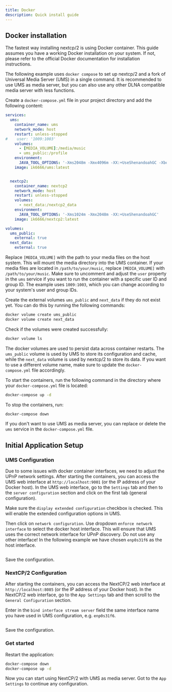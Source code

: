 ```yaml
---
title: Docker
description: Quick install guide
---
```




## Docker installation 

The fastest way installing nextcp/2 is using Docker container. This guide assumes you have a working Docker installation on your system. If not, please refer to the official Docker documentation for installation instructions.

The following example uses `docker compose` to set up nextcp/2 and a fork of Universal Media Server (UMS) in a single command. It is recommended to use UMS as media server, but you can also use any other DLNA compatible media server with less functions.

Create a `docker-compose.yml` file in your project directory and add the following content:

```yaml
services:
  ums:
    container_name: ums
    network_mode: host
    restart: unless-stopped
#    user: '1009:1003'
    volumes:
      - [MEDIA_VOLUME]:/media/music
      - ums_public:/profile
    environment:
      JAVA_TOOL_OPTIONS: '-Xms2048m -Xmx4096m -XX:+UseShenandoahGC -Xbootclasspath/a:/ums/web/react-client -Dums.profile.path=/profile -Dfile.encoding=UTF-8'
    image: ik6666/ums:latest


  nextcp2:
    container_name: nextcp2
    network_mode: host
    restart: unless-stopped
    volumes:
      - next_data:/nextcp2_data
    environment:
      JAVA_TOOL_OPTIONS: '-Xms1024m -Xmx2048m -XX:+UseShenandoahGC'
    image: ik6666/nextcp2:latest

volumes:
  ums_public:
    external: true
  next_data:
    external: true
```

Replace `[MEDIA_VOLUME]` with the path to your media files on the host system. This will mount the media directory into the UMS container. If your media files are located in `/path/to/your/music`, replace `[MEDIA_VOLUME]` with `/path/to/your/music`.
Make sure to uncomment and adjust the `user` property in the `ums` service if you want to run the container with a specific user ID and group ID. The example uses `1009:1003`, which you can change according to your system's user and group IDs.

Create the external volumes `ums_public` and `next_data` if they do not exist yet. You can do this by running the following commands:

```bash
docker volume create ums_public
docker volume create next_data
```

Check if the volumes were created successfully:

```bash
docker volume ls
``` 

The docker volumes are used to persist data across container restarts. The `ums_public` volume is used by UMS to store its configuration and cache, while the `next_data` volume is used by nextcp/2 to store its data.
If you want to use a different volume name, make sure to update the `docker-compose.yml` file accordingly.

To start the containers, run the following command in the directory where your `docker-compose.yml` file is located:

```bash
docker-compose up -d
```

To stop the containers, run:

```bash
docker-compose down
```

If you don't want to use UMS as media server, you can replace or delete the `ums` service in the `docker-compose.yml` file.

## Initial Application Setup
### UMS Configuration

Due to some issues with docker container interfaces, we need to adjust the UPnP network settings. After starting the containers, you can access the UMS web interface at `http://localhost:9001` (or the IP address of your Docker host).
In the UMS web interface, go to the `Settings` tab and then to the `server configuration` section and click on the first tab (general configuration).

Make sure the `display extended configuration` checkbox is checked. This will enable the extended configuration options in UMS.
<Image src={imgUms1} alt="" class="" />

Then click on `network configuration`. Use dropdown `enforce network interface` to select the docker host interface. This will ensure that UMS uses the correct network interface for UPnP discovery. Do not use
any other interface! In the following example we have chosen `enp0s31f6` as the host interface.

<Image src={imgUms2} alt="" class="" />

Save the configuration.

### NextCP/2 Configuration

After starting the containers, you can access the NextCP/2 web interface at `http://localhost:8085` (or the IP address of your Docker host). 
In the NextCP/2 web interface, go to the `App Settings` tab and then scroll to the `General Configuration` section.

Enter in the `bind interface stream server` field the same interface name you have used in UMS configuration, e.g. `enp0s31f6`.

<Image src={imgNextcp2} alt="" class="" />

Save the configuration.

### Get started

Restart the application:
```bash
docker-compose down
docker-compose up -d
```

Now you can start using NextCP/2 with UMS as media server. Got to the `App Settings`  to continue any configuration.